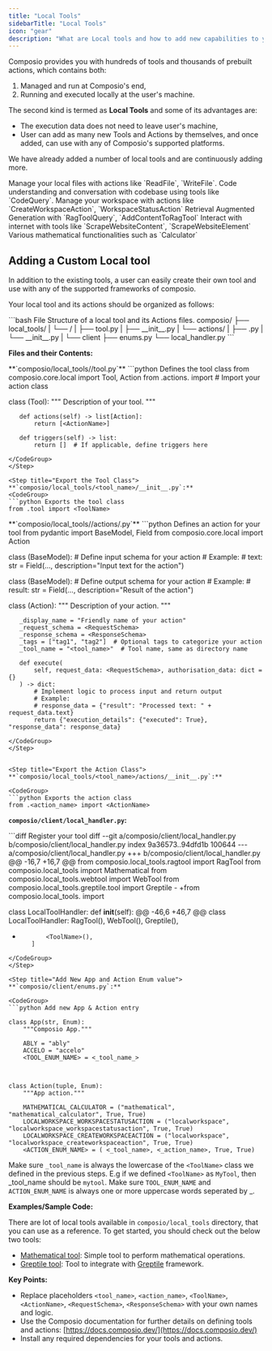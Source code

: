 ```yaml
---
title: "Local Tools"
sidebarTitle: "Local Tools"
icon: "gear"
description: "What are Local tools and how to add new capabilities to your Agents."
---
```


Composio provides you with hundreds of tools and thousands of prebuilt actions, which contains both: 
 1. Managed and run at Composio's end,
 2. Running and executed locally at the user's machine. 

The second kind is termed as **Local Tools** and some of its advantages are: 

* The execution data does not need to leave user's machine,
* User can add as many new Tools and Actions by themselves, and once added,  can use with any of Composio's supported platforms.

We have already added a number of local tools and are continuously adding more. 

<AccordionGroup title="Category of application">
    <Accordion title="FileTool">
    Manage your local files with actions like `ReadFile`, `WriteFile`.
    </Accordion>
    <Accordion title="Greptile">
    Code understanding and conversation with codebase using tools like `CodeQuery`.
    </Accordion>
    <Accordion title="LocalWorkspace">
    Manage your workspace with actions like `CreateWorkspaceAction`, `WorkspaceStatusAction`
    </Accordion>
    <Accordion title="RagTool">
    Retrieval Augmented Generation with `RagToolQuery`, `AddContentToRagTool`
    </Accordion>
    <Accordion title="WebTool">
    Interact with internet with tools like `ScrapeWebsiteContent`, `ScrapeWebsiteElement`
    </Accordion>    
    <Accordion title="Mathematical">
    Various mathematical functionalities such as `Calculator`
    </Accordion>
</AccordionGroup>

## Adding a Custom Local tool

In addition to the existing tools, a user can easily create their own tool and use with any of the supported frameworks of composio.


Your local tool and its actions should be organized as follows:

<CodeGroup>
```bash File Structure of a local tool and its Actions files.
composio/
├── local_tools/
|   └── <tool_name>/
|       ├── tool.py
|       ├── __init__.py
|       └── actions/
|           ├── <action_name>.py
|           └── __init__.py
|
└── client
    ├── enums.py
    └── local_handler.py
```
</CodeGroup>

**Files and their Contents:**

<Steps>
<Step title="Define the Tool Class">
**`composio/local_tools/<tool_name>/tool.py`**

<CodeGroup>
   ```python Defines the tool class
   from composio.core.local import Tool, Action
   from .actions.<action_name> import <ActionName>  # Import your action class

   class <ToolName>(Tool):
       """
       Description of your tool.
       """

       def actions(self) -> list[Action]:
           return [<ActionName>]

       def triggers(self) -> list:
           return []  # If applicable, define triggers here
   ```
</CodeGroup>
</Step>

<Step title="Export the Tool Class">
**`composio/local_tools/<tool_name>/__init__.py`:**
<CodeGroup>
   ```python Exports the tool class
   from .tool import <ToolName>
   ```
</CodeGroup>
</Step>

<Step title="Define an Action for Your Tool">
**`composio/local_tools/<tool_name>/actions/<action_name>.py`** 

<CodeGroup>
   ```python Defines an action for your tool
   from pydantic import BaseModel, Field
   from composio.core.local import Action

   class <RequestSchema>(BaseModel):
       # Define input schema for your action
       # Example:
       # text: str = Field(..., description="Input text for the action")

   class <ResponseSchema>(BaseModel):
       # Define output schema for your action
       # Example:
       # result: str = Field(..., description="Result of the action")

   class <ActionName>(Action):
       """
       Description of your action.
       """

       _display_name = "Friendly name of your action"
       _request_schema = <RequestSchema>
       _response_schema = <ResponseSchema>
       _tags = ["tag1", "tag2"]  # Optional tags to categorize your action
       _tool_name = "<tool_name>"  # Tool name, same as directory name

       def execute(
           self, request_data: <RequestSchema>, authorisation_data: dict = {}
       ) -> dict:
           # Implement logic to process input and return output
           # Example:
           # response_data = {"result": "Processed text: " + request_data.text}
           return {"execution_details": {"executed": True}, "response_data": response_data}
   ```
</CodeGroup>
</Step>


<Step title="Export the Action Class">
**`composio/local_tools/<tool_name>/actions/__init__.py`:** 

<CodeGroup>
   ```python Exports the action class
   from .<action_name> import <ActionName>
   ```
</CodeGroup>
</Step>

<Step title="Register the Tool">

**`composio/client/local_handler.py`:** 

<CodeGroup>
```diff Register your tool
diff --git a/composio/client/local_handler.py b/composio/client/local_handler.py
index 9a36573..94dfd1b 100644
--- a/composio/client/local_handler.py
+++ b/composio/client/local_handler.py
@@ -16,7 +16,7 @@ from composio.local_tools.ragtool import RagTool
 from composio.local_tools import Mathematical
 from composio.local_tools.webtool import WebTool
 from composio.local_tools.greptile.tool import Greptile
-
+from composio.local_tools.<tool_name> import <ToolName>
 
 class LocalToolHandler:
     def __init__(self):
@@ -46,6 +46,7 @@ class LocalToolHandler:
             RagTool(),
             WebTool(),
             Greptile(),
+            <ToolName>(),
         ]
```
</CodeGroup>
</Step>

<Step title="Add New App and Action Enum value">
**`composio/client/enums.py`:** 

<CodeGroup>
```python Add new App & Action entry

class App(str, Enum):
    """Composio App."""

    ABLY = "ably"
    ACCELO = "accelo"
    <TOOL_ENUM_NAME> = <_tool_name_>



class Action(tuple, Enum):
    """App action."""

    MATHEMATICAL_CALCULATOR = ("mathematical", "mathematical_calculator", True, True)
    LOCALWORKSPACE_WORKSPACESTATUSACTION = ("localworkspace", "localworkspace_workspacestatusaction", True, True)
    LOCALWORKSPACE_CREATEWORKSPACEACTION = ("localworkspace", "localworkspace_createworkspaceaction", True, True)
    <ACTION_ENUM_NAME> = ( <_tool_name>, <_action_name>, True, True)

```
</CodeGroup>
</Step>
</Steps>


<Info> Make sure `_tool_name` is always the lowercase of the `<ToolName>` class we defined in the previous steps. E.g if we defined `<ToolName>` as `MyTool`, then _tool_name should be `mytool`.</Info>
<Info> Make sure `TOOL_ENUM_NAME` and `ACTION_ENUM_NAME` is always one or more uppercase words seperated by _.</Info>


**Examples/Sample Code:**

There are lot of local tools available in `composio/local_tools` directory, that you can use as a reference. To get started, you should check out the below two tools:

- [Mathematical tool](https://github.com/SamparkAI/composio_sdk/blob/main/composio/local_tools/mathematical/tool.py): Simple tool to perform mathematical operations.
- [Greptile tool](https://github.com/SamparkAI/composio_sdk/blob/main/composio/local_tools/greptile/tool.py): Tool to integrate with [Greptile](https://github.com/hwchase17/greptile) framework.

**Key Points:**

* Replace placeholders `<tool_name>`, `<action_name>`, `<ToolName>`, `<ActionName>`, `<RequestSchema>`, `<ResponseSchema>` with your own names and logic.
* Use the Composio documentation for further details on defining tools and actions: [https://docs.composio.dev/](https://docs.composio.dev/)
* Install any required dependencies for your tools and actions.
